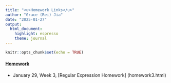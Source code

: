 ```yaml
---
title: "<u>Homework Links</u>"
author: "Grace (Rei) Jia"
date: "2025-01-27"
output:
  html_document:
    highlight: espresso
    theme: journal
---
```


```r
knitr::opts_chunk$set(echo = TRUE)
```

#### <u> Homework </u>

- January 29, Week 3, [Regular Expression Homework] (homework3.html)


